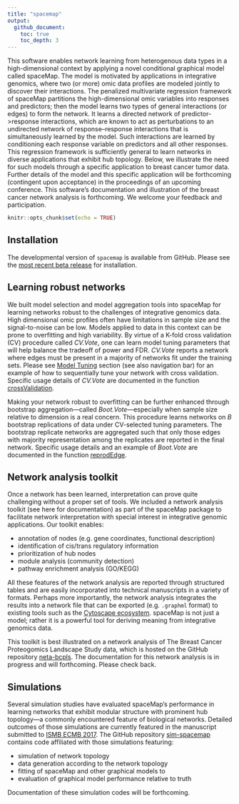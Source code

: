 ---
title: "spacemap"
output: 
  github_document:
    toc: true
    toc_depth: 3
---

This software enables network learning from heterogenous data types in a high-dimensional context by applying a novel conditional graphical model called spaceMap. The model is motivated by applications in integrative genomics, where two (or more) omic data profiles are modeled jointly to discover their interactions. The penalized multivariate regression framework of spaceMap partitions the high-dimensional omic variables into responses and predictors; then the model learns two types of general interactions (or edges) to form the network. It learns a directed network of predictor->response interactions, which are known to act as perturbations to an undirected network of response--response interactions that is simultaneously learned by the model. Such interactions are learned by conditioning each response variable on predictors and all other responses.  This regression framework is sufficiently general to learn networks in diverse applications that exhibit hub topology. Below, we illustrate the need for such models through a specific application to breast cancer tumor data.   Further details of the model and this specific application will be forthcoming (contingent upon acceptance) in the proceedings of an upcoming conference. This software's documentation and illustration of the breast cancer network analysis is forthcoming. We welcome your feedback and  participation. 


<!---
high-dimensional profiles of protein expressions and copy number alterations (CNA) in the DNA. In this application spaceMap models one set of variables as responses (i.e. protein expressions) and another set of variables as predictors (i.e. CNA) through a penalized multivariate regression framework. References herafter to protein expressions or CNA variables can be r CNA to predictor and response varaiables can be interpreted as By conditioning each response variable (protein expression) on all other responses we model molecular inter- and intra- actions through a successful  application of spaceMap to breast cancer data. learning a network of protein expressions conditioned on copy number alterations in breast tumors and . In a penalized  multivariate regression framework, we model one set of variables as predictors and another set of variables as responses to the predictors. By conditiong a response variabthe model learns
-->
 
```{r setup, include=FALSE}
knitr::opts_chunk$set(echo = TRUE)
```

## Installation

The developmental version of `spacemap` is available from GitHub. Please see the [most recent beta release](https://github.com/topherconley/spacemap/releases/tag/v0.45.0-beta) for installation. 

## Learning robust networks

We built model selection and model aggregation tools into spaceMap for learning networks robust to the challenges of integrative genomics data.  High dimensional omic profiles often have limitations in sample size and the signal-to-noise can be low.  Models applied to data in this context can be prone to overfitting and high variability. By virtue of a K-fold cross validation (CV) procedure called *CV.Vote*, one can learn model tuning parameters that will help balance the tradeoff of power and FDR. *CV.Vote* reports a network where edges must be present in a majority of networks fit under the training sets. Please see [Model Tuning](https://topherconley.github.io/spacemap/articles/tune_sim1.html) section (see also navigation bar) for an example of how to sequentially tune your network with cross validation. Specific usage details of *CV.Vote* are documented in the function [crossValidation](https://topherconley.github.io/spacemap/reference/crossValidation.html). 

Making your network robust to overfitting can be further enhanced through bootstrap aggregation---called *Boot.Vote*---especially when sample size relative to dimension is a real concern. This procedure learns networks on $B$ bootstrap replications of data under CV-selected tuning parameters. The bootstrap replicate networks are aggregated such that only those edges with majority representation among the replicates are reported in the final network.  Specific usage details and an example of *Boot.Vote* are documented in the function [reprodEdge](https://topherconley.github.io/spacemap/reference/reprodEdge.html). 


## Network analysis toolkit

Once a network has been learned, interpretation can prove quite challenging without a proper set of tools. We included a network analysis toolkit (see here for documentation) as part of the spaceMap package to facilitate network interpretation with special interest in integrative genomic applications. Our toolkit enables:

- annotation of nodes (e.g. gene coordinates, functional description)
- identification of cis/trans regulatory information
- prioritization of hub nodes 
- module analysis (community detection)
- pathway enrichment analysis (GO/KEGG)

All these features of the network analysis are reported through structured tables and are easily incorporated into technical manuscripts in a variety of formats. Perhaps more importantly, the network analysis integrates the results into a network file that can be exported (e.g. `.graphml` format) to existing tools such as the [Cytoscape ecosystem](http://www.cytoscape.org/what_is_cytoscape.html). spaceMap is not just a model; rather it is a powerful tool for deriving meaning from integrative genomics data. 

This toolkit is best illustrated on a network analysis of The Breast Cancer Proteogomics Landscape Study data, which is hosted on the GitHub repository [neta-bcpls](https://topherconley.github.io/neta-bcpls/). The documentation for this network analysis is in progress and will forthcoming. Please check back. 

## Simulations

Several simulation studies have evaluated spaceMap's performance in learning networks that exhibit modular structure with prominent hub topology---a commonly encountered feature of biological networks. Detailed outcomes of those simulations are currently featured in the manuscript submitted to [ISMB ECMB 2017](https://www.iscb.org/ismbeccb2017). The GitHub repository [sim-spacemap](https://github.com/topherconley/sim-spacemap) contains code affiliated with those simulations featuring: 

- simulation of network topology
- data generation according to the network topology
- fitting of spaceMap and other graphical models to
- evaluation of graphical model performance relative to truth

Documentation of these simulation codes will be forthcoming.
